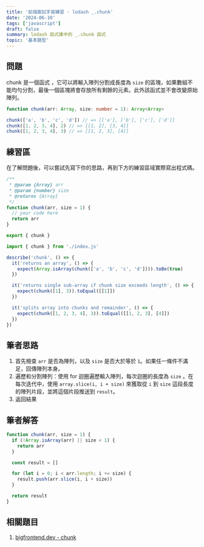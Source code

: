 ```yaml
---
title: '前端面試手寫練習 - lodash _.chunk'
date: '2024-06-10'
tags: ['javascript']
draft: false
summary: lodash 函式庫中的 _.chunk 函式
topic: '基本題型'
---
```


## 問題

chunk 是一個函式 ，它可以將輸入陣列分割成長度為 `size` 的區塊，如果數組不能均勻分割，最後一個區塊將會存放所有剩餘的元素。此外該函式並不會改變原始陣列。

```typescript
function chunk(arr: Array, size: number = 1): Array<Array>
```

```javascript
chunk(['a', 'b', 'c', 'd']) // => [['a'], ['b'], ['c'], ['d']]
chunk([1, 2, 3, 4], 2) // => [[1, 2], [3, 4]]
chunk([1, 2, 3, 4], 3) // => [[1, 2, 3], [4]]
```

## 練習區

在了解問題後，可以嘗試先寫下你的思路，再到下方的練習區域實際寫出程式碼。

<Sandpack lang="test-ts" activeFile="index.js" showTests={true}>

```js file=index.js
/**
 * @param {Array} arr
 * @param {number} size
 * @returns {Array}
 */
function chunk(arr, size = 1) {
  // your code here
  return arr
}

export { chunk }
```

```js file=flat.test.js hidden=true
import { chunk } from './index.js'

describe('chunk', () => {
  it('returns an array', () => {
    expect(Array.isArray(chunk(['a', 'b', 'c', 'd']))).toBe(true)
  })

  it('returns single sub-array if chunk size exceeds length', () => {
    expect(chunk([1], 3)).toEqual([[1]])
  })

  it('splits array into chunks and remainder', () => {
    expect(chunk([1, 2, 3, 4], 3)).toEqual([[1, 2, 3], [4]])
  })
})
```

</Sandpack>

## 筆者思路

1. 首先檢查 `arr` 是否為陣列，以及 `size` 是否大於等於 `1`。如果任一條件不滿足，回傳陣列本身。
2. 遍歷和分割陣列：使用 for 迴圈遍歷輸入陣列，每次迴圈的長度為 `size` 。在每次迭代中，使用 `array.slice(i, i + size)` 來獲取從 `i` 到 `size` 這段長度的陣列片段，並將這個片段推送到 `result`。
3. 返回結果

## 筆者解答

```javascript
function chunk(arr, size = 1) {
  if (!Array.isArray(arr) || size < 1) {
    return arr
  }

  const result = []

  for (let i = 0; i < arr.length; i += size) {
    result.push(arr.slice(i, i + size))
  }

  return result
}
```

## 相關題目

1. [bigfrontend.dev - chunk](https://bigfrontend.dev/problem/implement-lodash-chunk)
